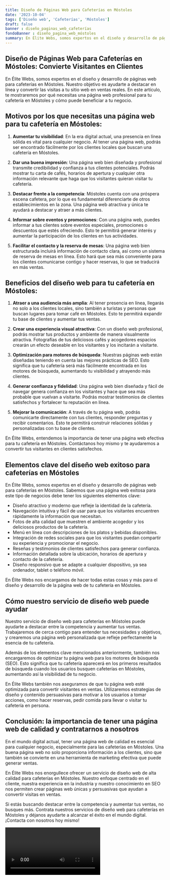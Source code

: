 ```yaml
---
title: Diseño de Páginas Web para Cafeterías en Móstoles
date: '2023-10-04'
tags: ['Diseño web', 'Cafeterías', 'Móstoles']
draft: false
banner : diseño_paginas_web_cafeterías
fondoBanner : diseño_pagina_web_móstoles
summary: En Élite Webs, somos expertos en el diseño y desarrollo de páginas web para cafeterías en Móstoles. Nuestro objetivo es ayudarte a destacar en línea y convertir las visitas a tu sitio web en ventas reales. En este artículo, te mostraremos por qué necesitas una página web profesional para tu cafetería en Móstoles y cómo puede beneficiar a tu negocio.
---
```


## Diseño de Páginas Web para Cafeterías en Móstoles: Convierte Visitantes en Clientes

En Élite Webs, somos expertos en el diseño y desarrollo de páginas web para cafeterías en Móstoles. Nuestro objetivo es ayudarte a destacar en línea y convertir las visitas a tu sitio web en ventas reales. En este artículo, te mostraremos por qué necesitas una página web profesional para tu cafetería en Móstoles y cómo puede beneficiar a tu negocio.

## Motivos por los que necesitas una página web para tu cafetería en Móstoles:

1. **Aumentar tu visibilidad**: En la era digital actual, una presencia en línea sólida es vital para cualquier negocio. Al tener una página web, podrás ser encontrado fácilmente por los clientes locales que buscan una cafetería en Móstoles.

2. **Dar una buena impresión**: Una página web bien diseñada y profesional transmite credibilidad y confianza a tus clientes potenciales. Podrás mostrar tu carta de cafés, horarios de apertura y cualquier otra información relevante que haga que los visitantes quieran visitar tu cafetería.

3. **Destacar frente a la competencia**: Móstoles cuenta con una próspera escena cafetera, por lo que es fundamental diferenciarte de otros establecimientos en la zona. Una página web atractiva y única te ayudará a destacar y atraer a más clientes.

4. **Informar sobre eventos y promociones**: Con una página web, puedes informar a tus clientes sobre eventos especiales, promociones o descuentos que estés ofreciendo. Esto te permitirá generar interés y aumentar la participación de los clientes en tus actividades.

5. **Facilitar el contacto y la reserva de mesas**: Una página web bien estructurada incluirá información de contacto clara, así como un sistema de reserva de mesas en línea. Esto hará que sea más conveniente para los clientes comunicarse contigo y hacer reservas, lo que se traducirá en más ventas.

## Beneficios del diseño web para tu cafetería en Móstoles:

1. **Atraer a una audiencia más amplia**: Al tener presencia en línea, llegarás no solo a los clientes locales, sino también a turistas y personas que buscan lugares para tomar café en Móstoles. Esto te permitirá expandir tu base de clientes y aumentar tus ventas.

2. **Crear una experiencia visual atractiva**: Con un diseño web profesional, podrás mostrar tus productos y ambiente de manera visualmente atractiva. Fotografías de tus deliciosos cafés y acogedores espacios crearán un efecto deseable en los visitantes y los incitarán a visitarte.

3. **Optimización para motores de búsqueda**: Nuestras páginas web están diseñadas teniendo en cuenta las mejores prácticas de SEO. Esto significa que tu cafetería será más fácilmente encontrada en los motores de búsqueda, aumentando tu visibilidad y atrayendo más clientes.

4. **Generar confianza y fidelidad**: Una página web bien diseñada y fácil de navegar genera confianza en los visitantes y hace que sea más probable que vuelvan a visitarte. Podrás mostrar testimonios de clientes satisfechos y fortalecer tu reputación en línea.

5. **Mejorar la comunicación**: A través de tu página web, podrás comunicarte directamente con tus clientes, responder preguntas y recibir comentarios. Esto te permitirá construir relaciones sólidas y personalizadas con tu base de clientes.

En Élite Webs, entendemos la importancia de tener una página web efectiva para tu cafetería en Móstoles. Contáctanos hoy mismo y te ayudaremos a convertir tus visitantes en clientes satisfechos.

<GifSeo />

<Cta />

## Elementos clave del diseño web exitoso para cafeterías en Móstoles

En Élite Webs, somos expertos en el diseño y desarrollo de páginas web para cafeterías en Móstoles. Sabemos que una página web exitosa para este tipo de negocios debe tener los siguientes elementos clave:

- Diseño atractivo y moderno que refleje la identidad de la cafetería.
- Navegación intuitiva y fácil de usar para que los visitantes encuentren rápidamente la información que necesitan.
- Fotos de alta calidad que muestren el ambiente acogedor y los deliciosos productos de la cafetería.
- Menú en línea con descripciones de los platos y bebidas disponibles.
- Integración de redes sociales para que los visitantes puedan compartir su experiencia y promocionar el negocio.
- Reseñas y testimonios de clientes satisfechos para generar confianza.
- Información detallada sobre la ubicación, horarios de apertura y contacto de la cafetería.
- Diseño responsivo que se adapte a cualquier dispositivo, ya sea ordenador, tablet o teléfono móvil.

En Élite Webs nos encargamos de hacer todas estas cosas y más para el diseño y desarrollo de la página web de tu cafetería en Móstoles.

## Cómo nuestro servicio de diseño web puede ayudar

Nuestro servicio de diseño web para cafeterías en Móstoles puede ayudarte a destacar entre la competencia y aumentar tus ventas. Trabajaremos de cerca contigo para entender tus necesidades y objetivos, y crearemos una página web personalizada que refleje perfectamente la esencia de tu cafetería.

Además de los elementos clave mencionados anteriormente, también nos encargaremos de optimizar tu página web para los motores de búsqueda (SEO). Esto significa que tu cafetería aparecerá en los primeros resultados de búsqueda cuando los usuarios busquen cafeterías en Móstoles, aumentando así la visibilidad de tu negocio.

En Élite Webs también nos aseguramos de que tu página web esté optimizada para convertir visitantes en ventas. Utilizaremos estrategias de diseño y contenido persuasivas para motivar a los usuarios a tomar acciones, como hacer reservas, pedir comida para llevar o visitar tu cafetería en persona.

## Conclusión: la importancia de tener una página web de calidad y contratarnos a nosotros

En el mundo digital actual, tener una página web de calidad es esencial para cualquier negocio, especialmente para las cafeterías en Móstoles. Una buena página web no solo proporciona información a los clientes, sino que también se convierte en una herramienta de marketing efectiva que puede generar ventas.

En Élite Webs nos enorgullece ofrecer un servicio de diseño web de alta calidad para cafeterías en Móstoles. Nuestro enfoque centrado en el cliente, nuestra experiencia en la industria y nuestro conocimiento en SEO nos permiten crear páginas web únicas y persuasivas que ayudan a convertir visitas en ventas.

Si estás buscando destacar entre la competencia y aumentar tus ventas, no busques más. Contrata nuestros servicios de diseño web para cafeterías en Móstoles y déjanos ayudarte a alcanzar el éxito en el mundo digital. ¡Contacta con nosotros hoy mismo!

<Video />

<CtaBot job='Cafeterías' city='Móstoles'/>

<Gmaps query='Móstoles+españa+maps' />